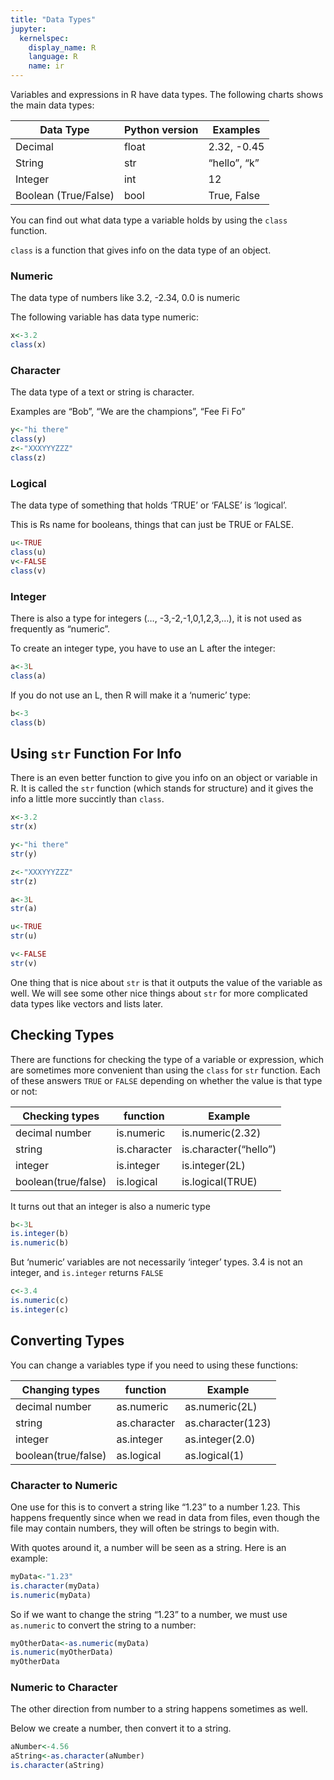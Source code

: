 ```yaml
---
title: "Data Types"
jupyter:
  kernelspec:
    display_name: R
    language: R
    name: ir
---
```


Variables and expressions in R have data types. The following charts shows the main data types:

| Data Type | Python version | Examples |
|--------------------|------------------|------------|
| Decimal | float | 2.32, -0.45 |
| String | str | "hello", "k" |
| Integer | int | 12 |
| Boolean (True/False) | bool | True, False |


You can find out what data type a variable holds by using the `class` function.

`class` is a function that gives info on the data type of an object.

### Numeric

The data type of numbers like 3.2, -2.34, 0.0 is numeric

The following variable has data type numeric:

```r
x<-3.2
class(x)
```

### Character

The data type of a text or string is character.

Examples are "Bob", "We are the champions", "Fee Fi Fo"

```r
y<-"hi there"
class(y)
z<-"XXXYYYZZZ"
class(z)
```

### Logical

The data type of something that holds 'TRUE' or 'FALSE' is 'logical'.

This is Rs name for booleans, things that can just be TRUE or FALSE.


```r
u<-TRUE
class(u)
v<-FALSE
class(v)
```

### Integer

There is also a type for integers (..., -3,-2,-1,0,1,2,3,...), it is not used as frequently as "numeric".

To create an integer type, you have to use an L after the integer:

```r
a<-3L
class(a)
```

If you do not use an L, then R will make it a 'numeric' type:
```r
b<-3
class(b)
```

## Using `str` Function For Info

There is an even better function to give you info on an object or variable in R. It is called the `str` function (which stands for structure) and it gives the info a little more succintly than `class`.

```r
x<-3.2
str(x)
```

```r
y<-"hi there"
str(y)
```

```r
z<-"XXXYYYZZZ"
str(z)
```

```r
a<-3L
str(a)
```

```r
u<-TRUE
str(u)
```

```r
v<-FALSE
str(v)
```

One thing that is nice about `str` is that it outputs the value of the variable as well. We will see some other nice things about `str` for more complicated data types like vectors and lists later.

## Checking Types

There are functions for checking the type of a variable or expression, which are sometimes more convenient than using the `class` for `str` function. Each of these answers `TRUE` or `FALSE` depending on whether the value is that type or not:

|  Checking types    |  function     | Example    |
|--------------------|------------------|------------|
|  decimal number      |   is.numeric   |  is.numeric(2.32)  |
|  string              |   is.character | is.character("hello")  |
|  integer             |   is.integer      |  is.integer(2L)        |
|  boolean(true/false) |   is.logical      |  is.logical(TRUE)      |


It turns out that an integer is also a numeric type
```r
b<-3L
is.integer(b)
is.numeric(b)
```

But 'numeric' variables are not necessarily 'integer' types. 3.4 is not an integer, and `is.integer` returns `FALSE`
```r
c<-3.4
is.numeric(c)
is.integer(c)
```

## Converting Types

You can change a variables type if you need to using these functions:

|  Changing types    |  function     | Example    |
|--------------------|------------------|------------|
|  decimal number      |   as.numeric   |  as.numeric(2L)  |
|  string              |   as.character | as.character(123)  |
|  integer             |   as.integer      |  as.integer(2.0)    |
|  boolean(true/false) |   as.logical      |  as.logical(1)      |

### Character to Numeric

One use for this is to convert a string like "1.23" to a number 1.23. This happens frequently since when we read in data from files, even though the file may contain numbers, they will often be strings to begin with.

With quotes around it, a number will be seen as a string. Here is an example:

```r
myData<-"1.23"
is.character(myData)
is.numeric(myData)
```

So if we want to change the string "1.23" to a number, we must use `as.numeric` to convert the string to a number:

```r
myOtherData<-as.numeric(myData)
is.numeric(myOtherData)
myOtherData
```

### Numeric to Character

The other direction from number to a string happens sometimes as well.

Below we create a number, then convert it to a string.

```r
aNumber<-4.56
aString<-as.character(aNumber)
is.character(aString)
```

